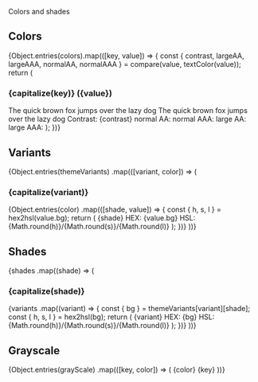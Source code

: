 

<Meta title="Overview/Colors" />

<Jumbo>Colors and shades</Jumbo>

<H2>Colors</H2>

<Spacer direction="vertical" grow maxWidth={900} gap="xl" mb="xxl">
  {Object.entries(colors).map(([key, value]) => {
    const {
      contrast,
      largeAA,
      largeAAA,
      normalAA,
      normalAAA
    } = compare(value, textColor(value));
    return (
      <Box key={key}>
        <H3 light>{capitalize(key)} ({value})</H3>
        <BoxCenter padding="xl" variant={key}>
          <Paragraph>
            The quick brown fox jumps over the lazy dog
          </Paragraph>
          <Paragraph size="large">
            The quick brown fox jumps over the lazy dog
          </Paragraph>
        </BoxCenter>
        <Grid
          templateColumns="repeat(5, 1fr)"
          style={{ border: '1px solid #000' }}
        >
          <BoxCenter
            padding="xs"
            style={{ borderRight: "1px solid #000" }}
          >
            Contrast: {contrast}
          </BoxCenter>
          <BoxCenter
            padding="xs"
            style={{ borderRight: "1px solid #000" }}
          >
            <Spacer gap="xxs">
              <Text>normal AA:</Text>
              <Icon
                color={normalAA ? colors.green : colors.red}
                name={normalAA ? "check-o" : "close-o"}
                size={24}
              />
            </Spacer>
          </BoxCenter>
          <BoxCenter
            padding="xs"
            style={{ borderRight: "1px solid #000" }}
          >
            <Spacer gap="xxs">
              <Text>normal AAA:</Text>
              <Icon
                color={normalAAA ? colors.green : colors.red}
                name={normalAAA ? "check-o" : "close-o"}
                size={24}
              />
            </Spacer>
          </BoxCenter>
          <BoxCenter
            padding="xs"
            style={{ borderRight: "1px solid #000" }}
          >
            <Spacer gap="xxs">
              <Text>large AA:</Text>
              <Icon
                color={largeAA ? colors.green : colors.red}
                name={largeAA ? "check-o" : "close-o"}
                size={24}
              />
            </Spacer>
          </BoxCenter>
          <BoxCenter
            padding="xs"
          >
            <Spacer gap="xxs">
              <Text>large AAA:</Text>
              <Icon
                color={largeAAA ? colors.green : colors.red}
                name={largeAAA ? "check-o" : "close-o"}
                size={24}
              />
            </Spacer>
          </BoxCenter>
        </Grid>
      </Box>
    );
  })}
</Spacer>

<H2>Variants</H2>

<Spacer direction="vertical" grow maxWidth={900} gap="xl" mb="xxl">
  {Object.entries(themeVariants)
    .map(([variant, color]) => (
      <Box key={variant}>
        <H3 light>{capitalize(variant)}</H3>
        <Grid gap={32} justifyContent="start" templateColumns="repeat(7, auto)">
          {Object.entries(color)
            .map(([shade, value]) => {
              const { h, s, l } = hex2hsl(value.bg);
              return (
                <Box key={shade}>
                  <BoxCenter
                    height={100}
                    radius="round"
                    shade={shade}
                    variant={variant}
                    width={100}
                  >
                    {shade}
                  </BoxCenter>
                  <Paragraph align="center" size="small" mt="xs">HEX: {value.bg}</Paragraph>
                  <Paragraph align="center" size="small">
                    HSL: {Math.round(h)}/{Math.round(s)}/{Math.round(l)}
                  </Paragraph>
                </Box>
              );
            })}
        </Grid>
      </Box>
    ))}
</Spacer>


<H2>Shades</H2>

<Spacer direction="vertical" grow maxWidth={768} gap="xl" mb="xxl">
  {shades
    .map((shade) => (
      <Box key={shade}>
        <H3 light>{capitalize(shade)}</H3>
        <Grid gap={32} justifyContent="start" templateColumns="repeat(5, auto)">
          {variants
            .map((variant) => {
              const { bg } = themeVariants[variant][shade];
              const { h, s, l } = hex2hsl(bg);
              return (
                <Box key={variant}>
                  <BoxCenter
                    height={100}
                    radius="round"
                    shade={shade}
                    variant={variant}
                    width={100}
                  >
                    {variant}
                  </BoxCenter>
                  <Paragraph align="center" size="small" mt="xs">HEX: {bg}</Paragraph>
                  <Paragraph align="center" size="small">
                    HSL: {Math.round(h)}/{Math.round(s)}/{Math.round(l)}
                  </Paragraph>
                </Box>
              );
            })}
        </Grid>
      </Box>
    ))}
</Spacer>

<H2>Grayscale</H2>

<Grid gap={32} justifyContent="start" templateColumns="repeat(5, auto)">
  {Object.entries(grayScale)
    .map(([key, color]) => (
      <Box key={color}>
        <BoxCenter
          height={100}
          radius="round"
          width={100}
          style={{ backgroundColor: color }}
        >
          <Text style={{ color: textColor(color) }}>{color}</Text>
        </BoxCenter>
        <Paragraph align="center" size="small" mt="xs">{key}</Paragraph>
      </Box>
    ))}
</Grid>

